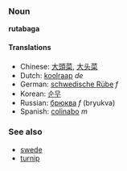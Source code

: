 ===Noun===
'''rutabaga'''

====Translations====
*Chinese: [[大頭菜]], [[大头菜]]
*Dutch: [[koolraap]] ''de''
*German: [[schwedische Rübe]] ''f''
*Korean: [[순무]]
*Russian: [[брюква]] ''f'' (bryukva)
*Spanish: [[colinabo]] ''m''

===See also===
*[[swede]]
*[[turnip]]
